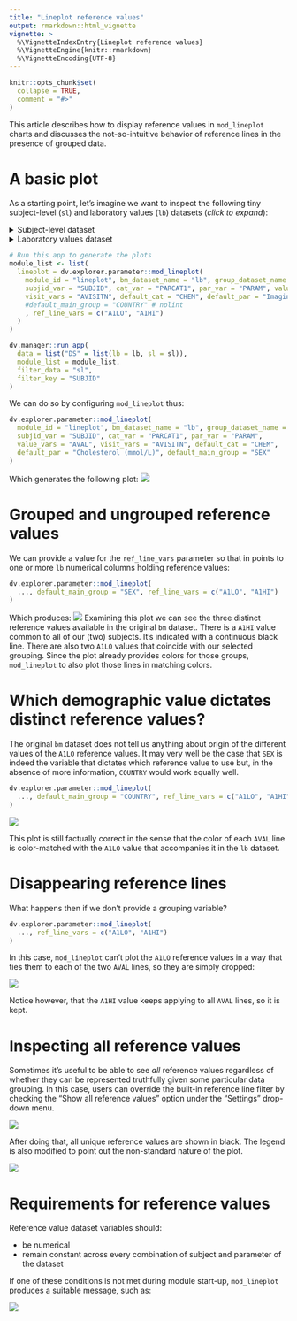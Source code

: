 ```yaml
---
title: "Lineplot reference values"
output: rmarkdown::html_vignette
vignette: >
  %\VignetteIndexEntry{Lineplot reference values}
  %\VignetteEngine{knitr::rmarkdown}
  %\VignetteEncoding{UTF-8}
---
```


```r
knitr::opts_chunk$set(
  collapse = TRUE,
  comment = "#>"
)
```

This article describes how to display reference values in `mod_lineplot` charts and discusses the not-so-intuitive
behavior of reference lines in the presence of grouped data.

# A basic plot

As a starting point, let's imagine we want to inspect the following tiny subject-level (`sl`) and laboratory values (`lb`) datasets (*click to expand*):

<details><summary>Subject-level dataset</summary>
```r
# Inspired in safetyData:adam_adsl
sl <- data.frame(
  SUBJID = c("1015", "1028") |> as.factor(),
  SEX = c("F", "M") |> as.factor(),
  RACE = c("WHITE", "WHITE") |> as.factor(),
  COUNTRY = c("Italy", "Spain") |> as.factor()
)
knitr::kable(sl, format = "markdown")
```
</details>

<details><summary>Laboratory values dataset</summary>
```r
# Inspired in safetyData:adam_lbc
lb <- data.frame(
  SUBJID = c("1015", "1015", "1015", "1028", "1028", "1028") |> as.factor(),
  PARCAT1 = rep("CHEM", 6) |> as.factor(),
  PARAM = rep("Imaginariol (mmol/L)", 6) |> as.factor(),
  AVISITN = c(0, 2, 4, 0, 2, 4),
  AVAL = c(5.94780, 5.48232, 4.99098, 4.80996, 4.70652, 4.37034),
  A1LO = c(4.03, 4.03, 4.03, 3.85, 3.85, 3.85),
  A1HI = c(6.00, 6.00, 6.00, 6.00, 6.00, 6.00)
)
knitr::kable(lb, format = "markdown")
```
</details>

```r
# Run this app to generate the plots
module_list <- list(
  lineplot = dv.explorer.parameter::mod_lineplot(
    module_id = "lineplot", bm_dataset_name = "lb", group_dataset_name = "sl",
    subjid_var = "SUBJID", cat_var = "PARCAT1", par_var = "PARAM", value_vars = "AVAL",
    visit_vars = "AVISITN", default_cat = "CHEM", default_par = "Imaginariol (mmol/L)",
    #default_main_group = "COUNTRY" # nolint
    , ref_line_vars = c("A1LO", "A1HI")
  )
)

dv.manager::run_app(
  data = list("DS" = list(lb = lb, sl = sl)),
  module_list = module_list,
  filter_data = "sl",
  filter_key = "SUBJID"
)
```

We can do so by configuring `mod_lineplot` thus:
 
```r
dv.explorer.parameter::mod_lineplot(
  module_id = "lineplot", bm_dataset_name = "lb", group_dataset_name = "sl",
  subjid_var = "SUBJID", cat_var = "PARCAT1", par_var = "PARAM", 
  value_vars = "AVAL", visit_vars = "AVISITN", default_cat = "CHEM", 
  default_par = "Cholesterol (mmol/L)", default_main_group = "SEX"
)
```

Which generates the following plot: 
![](images/lineplot_ref_line_00.png)

# Grouped and ungrouped reference values

We can provide a value for the `ref_line_vars` parameter so that in points to one or more `lb` numerical columns holding reference values:
```r
dv.explorer.parameter::mod_lineplot(
  ..., default_main_group = "SEX", ref_line_vars = c("A1LO", "A1HI")
)
```

Which produces:
![](images/lineplot_ref_line_01.png)
Examining this plot we can see the three distinct reference values available in the original `bm` dataset. There is a `A1HI` value 
common to all of our (two) subjects. It's indicated with a continuous black line. There are also two `A1LO` values that coincide with
our selected grouping. Since the plot already provides colors for those groups, `mod_lineplot` to also plot those lines in matching colors.

# Which demographic value dictates distinct reference values?

The original `bm` dataset does not tell us anything about origin of the different values of the `A1LO` reference values. It may very well be the case that `SEX` is indeed the variable that dictates which reference value to use but, in the absence of more information, `COUNTRY` would work equally well.

```r
dv.explorer.parameter::mod_lineplot(
  ..., default_main_group = "COUNTRY", ref_line_vars = c("A1LO", "A1HI")
)
```
![](images/lineplot_ref_line_02.png)

This plot is still factually correct in the sense that the color of each `AVAL` line is color-matched with the `A1LO` value that accompanies it in the `lb` dataset.

# Disappearing reference lines

What happens then if we don't provide a grouping variable?

```r
dv.explorer.parameter::mod_lineplot(
  ..., ref_line_vars = c("A1LO", "A1HI")
)
```
In this case, `mod_lineplot` can't plot the `A1LO` reference values in a way that ties them to each of the two `AVAL` lines, so they are simply dropped:

![](images/lineplot_ref_line_03.png)

Notice however, that the `A1HI` value keeps applying to all `AVAL` lines, so it is kept.

# Inspecting all reference values

Sometimes it's useful to be able to see *all* reference values regardless of whether they can be represented truthfully given some 
particular data grouping. In this case, users can override the built-in reference line filter by checking the "Show all reference values"
option under the "Settings" drop-down menu.

![](images/lineplot_ref_line_04.png)

After doing that, all unique reference values are shown in black. The legend is also modified to point out the non-standard nature of the plot.

![](images/lineplot_ref_line_05.png)

# Requirements for reference values

Reference value dataset variables should:

- be numerical
- remain constant across every combination of subject and parameter of the dataset

If one of these conditions is not met during module start-up, `mod_lineplot` produces a suitable message, such as:

![](images/lineplot_ref_line_06.png)
